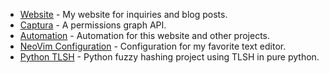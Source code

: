 ::: { #resume-projects }

::: { .content-visible when-format="latex" }

- [Website](https://acederberg.io/projects/website) - My website for inquiries and blog posts.
- [Captura](https://github.com/acederberg/captura) - A permissions graph API.
- [Automation](https://acederberg.io/projects/automation) - Automation for this website and other projects.
- [NeoVim Configuration](https://acederberg.io/projects/nvim) - Configuration for my favorite text editor.
- [Python TLSH](https://github.com/acederberg/py-tlsh) - Python fuzzy hashing project using TLSH in pure python.

:::

:::
